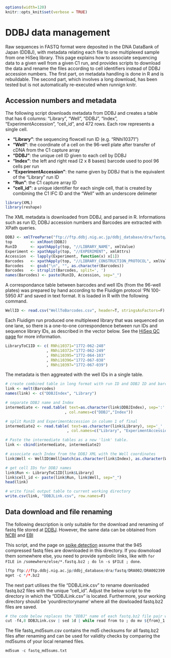 ```r
options(width=120)
knitr::opts_knit$set(verbose = TRUE)
```

DDBJ data management
====================

Raw sequences in FASTQ format were deposited in the DNA DataBank of Japan
(DDBJ), with metadata relating each file to one multiplexed sample from one
HiSeq library.  This page explains how to associate sequencing data to a given
well from a given C1 run, and provides scripts to download the data and rename
the files according to cell identifiers instead of DDBJ accession numbers.  The
first part, on metadata handling is done in R and is rebuildable.  The second
part, which involves a long download, has been tested but is not automatically
re-executed when runnign knitr.


Accession numbers and metadata
------------------------------

The following script downloads metadata from DDBJ and creates a table that has 6 columns: "Library",  "Well", "DDBJ", "Index", "ExperimentAccession", "cell_id", and 472 rows. Each row represents a single cell. 

- **"Library"**: the sequencing flowcell run ID (e.g. "RNhi10371")
- **"Well"**: the coordinate of a cell on the 96-well plate after transfer of cDNA from the C1 capture array 
- **"DDBJ"**: the unique cell ID given to each cell by DDBJ
- **"Index"**: the left and right read (2 x 8 bases) barcode used to pool 96 cells per run
- **"ExperimentAccession"**: the name given by DDBJ that is the equivalent of the "Library" run ID 
- **"Run"**: the C1 capture array ID 
- **"cell_id"**: a unique identifier for each single cell, that is created by combining the C1 IFC ID and the "Well" with an underscore delimeter

```r
library(XML)
library(reshape)
```

The XML metadata is downloaded from DDBJ, and parsed in R.  Informations such
as run ID, DDBJ accession numbers and Barcodes are extracted with XPath
queries.

```r
DDBJ <- xmlTreeParse("ftp://ftp.ddbj.nig.ac.jp/ddbj_database/dra/fastq/DRA002/DRA002399/DRA002399.experiment.xml", useInternal=T)
top        <- xmlRoot(DDBJ)
RunID      <- xpathApply(top, "//LIBRARY_NAME", xmlValue)
Experiment <- xpathApply(top, "//EXPERIMENT", xmlAttrs)
Accession  <- lapply(Experiment, function(x) x[1])
Barcodes   <- xpathApply(top, "//LIBRARY_CONSTRUCTION_PROTOCOL", xmlValue)
Barcodes   <- gsub("\n", "", as.character(Barcodes))
Barcodes   <- strsplit(Barcodes, split=', ')
names(Barcodes) <- paste(RunID, Accession, sep="_")
```

A correspondance table between barcodes and well IDs (from the 96-well plates)
was prepared by hand according to the Fluidigm protocol 'PN 100-5950 A1' and
saved in text format.  It is loaded in R with the following command.

```r
WellID <- read.csv("WellToBarcodes.csv", header=T, stringsAsFactors=F)
```

Each Fluidigm run produced one multiplexed library that was sequenced on one
lane, so there is a one-to-one correspondence between run IDs and sequence
library IDs, as described in the vector below.  See the [HiSeq QC page](../HiSeq/HiSeq.Rmd)
for more information.

```r
LibraryToC1ID <- c( RNhi10371="1772-062-248"
                  , RNhi10372="1772-062-249"
                  , RNhi10395="1772-064-103"
                  , RNhi10396="1772-067-038"
                  , RNhi10397="1772-067-039")
```

The metadata is then aggreated with the well IDs in a single table.

```r
# create combined table in long format with run ID and DDBJ ID and barcode
link <- melt(Barcodes)
names(link) <- c("DDBJIndex", "Library")

# separate DDBJ name and Index
intermediate <- read.table( text=as.character(link$DDBJIndex), sep=':'
                          , col.names=c("DDBJ","Index"))

# split RunID and ExperimentAccession in column 1 of final
intermediate2 <- read.table( text=as.character(link$Library), sep='_'
                           , col.names=c("Library", "ExperimentAccession"))

# Paste the intermediate tables as a new 'link' table.
link <- cbind(intermediate, intermediate2)

# associate each Index from the DDBJ XML with the Well coordinates
link$Well <- WellID$Well[match(as.character(link$Index), as.character(WellID$Index))]

# get cell IDs for DDBJ names
link$Run <- LibraryToC1ID[link$Library]
link$cell_id <- paste(link$Run, link$Well, sep="_")
head(link)
```

```r
# write final output table to current working directory
write.csv(link, "DDBJLink.csv", row.names=F)
```

Data download and file renaming
-------------------------------

The following description is only suitable for the download and renaming of fastq file stored at [DDBJ](http://trace.ddbj.nig.ac.jp/DRASearch/submission?acc=DRA002399). However, the same data can be obtained from [NCBI](http://www.ncbi.nlm.nih.gov/Traces/sra/?study=DRP002435) and [EBI](https://www.ebi.ac.uk/ena/data/view/DRP002435) 

This script, and the page on [spike detection](../spikes/spikes.Rmd) assume
that the 945 compressed fastq files are downloaded in this directory.  If you
downoload them somewhere else, you need to provide symbolic links, like with
`for FILE in /somewhere/else/*.fastq.bz2 ; do ln -s $FILE ; done`.

```r
lftp ftp://ftp.ddbj.nig.ac.jp/ddbj_database/dra/fastq/DRA002/DRA002399
mget -c */*.bz2
```

The next part utilises the file "DDBJLink.csv" to rename downloaded fastq.bz2 files with the unique "cell_id".
Adjust the below script to the directory in which the "DDBJLink.csv" is located. Furthermore, your working directory should be 'yourdirectoryname' where all the dowloaded fastq.bz2 files are saved. 

```r
# the code below replaces the "DDBJ" name of each fastq.bz2 file pair with the corresponding "cell_id"
cut -f4,8 DDBJLink.csv | sed 1d | while read from to ; do mv ${from}_1.fastq.bz2 ${to}.1.fastq.bz2 ; mv ${from}_2.fastq.bz2 ${to}.2.fastq.bz2; done
```

The file fastq_md5sum.csv contains the md5 checksums for all fastq.bz2 files after renaming and can be used for validity checks by comparing the md5sums of your local renamed files.

```r
md5sum -c fastq_md5sums.txt
```
